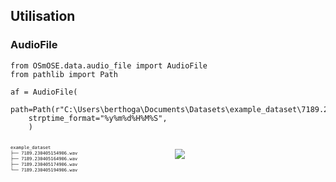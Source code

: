 ## Utilisation {auto-animate=true}

### AudioFile

```.python
from OSmOSE.data.audio_file import AudioFile
from pathlib import Path

af = AudioFile(
    path=Path(r"C:\Users\berthoga\Documents\Datasets\example_dataset\7189.230405154906.wav"),
    strptime_format="%y%m%d%H%M%S",
    )
```

:::{.columns}

:::{.column width="50%"}

:::{.center style="font-size: 60%;"}

```.html
example_dataset
├── 7189.230405154906.wav
├── 7189.230405164906.wav
├── 7189.230405174906.wav
└── 7189.230405194906.wav
```
:::

:::

:::{.column width="50%"}

:::{style="font-size: 60%;"}

:::

![](media\audio_file.png){.fragment fig-align=center}

:::

:::